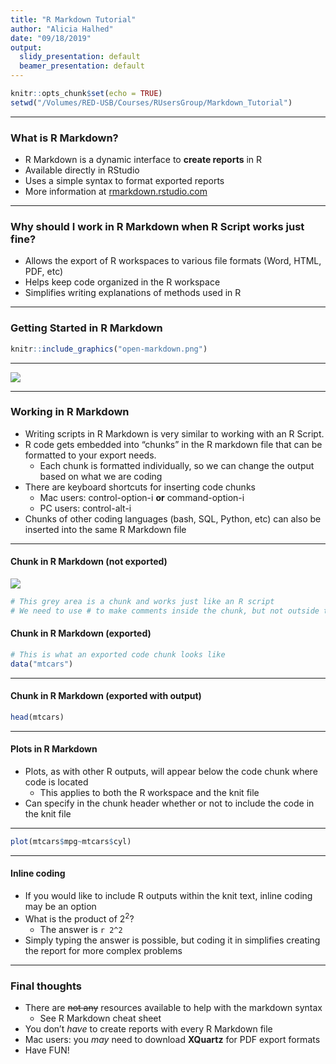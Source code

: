 ```yaml
---
title: "R Markdown Tutorial"
author: "Alicia Halhed"
date: "09/18/2019"
output:
  slidy_presentation: default
  beamer_presentation: default
---
```


```r
knitr::opts_chunk$set(echo = TRUE)
setwd("/Volumes/RED-USB/Courses/RUsersGroup/Markdown_Tutorial")
```


***

### What is R Markdown?

* R Markdown is a dynamic interface to __create reports__ in R
* Available directly in RStudio 
* Uses a simple syntax to format exported reports
* More information at [rmarkdown.rstudio.com](rmarkdown.rstudio.com)

***

### Why should I work in R Markdown when R Script works just fine?

* Allows the export of R workspaces to various file formats (Word, HTML, PDF, etc)
* Helps keep code organized in the R workspace
* Simplifies writing explanations of methods used in R

***

### Getting Started in R Markdown

```r
knitr::include_graphics("open-markdown.png")
```

***

![](/Volumes/RED-USB/Courses/RUsersGroup/Markdown_Tutorial/new-file.png)

***

### Working in R Markdown

* Writing scripts in R Markdown is very similar to working with an R Script. 
* R code gets embedded into "chunks" in the R markdown file that can be formatted to your export needs.
  * Each chunk is formatted individually, so we can change the output based on what we are coding
* There are keyboard shortcuts for inserting code chunks
  * Mac users: control-option-i __or__ command-option-i
  * PC users: control-alt-i
* Chunks of other coding languages (bash, SQL, Python, etc) can also be inserted into the same R Markdown file

***
#### Chunk in R Markdown (not exported)
![](/Volumes/RED-USB/Courses/RUsersGroup/Markdown_Tutorial/chunksample.png)

```r
# This grey area is a chunk and works just like an R script
# We need to use # to make comments inside the chunk, but not outside the chunk
```

#### Chunk in R Markdown (exported)
```r
# This is what an exported code chunk looks like
data("mtcars")
```

***
#### Chunk in R Markdown (exported with output)
```r
head(mtcars)
```


***

#### Plots in R Markdown
* Plots, as with other R outputs, will appear below the code chunk where code is located
  * This applies to both the R workspace and the knit file
* Can specify in the chunk header whether or not to include the code in the knit file

***

```r
plot(mtcars$mpg~mtcars$cyl)
```

***

#### Inline coding
* If you would like to include R outputs within the knit text, inline coding may be an option
* What is the product of 2^2^? 
  * The answer is `r 2^2`
* Simply typing the answer is possible, but coding it in simplifies creating the report for more complex problems


***
### Final thoughts

* There are ~~not any~~ resources available to help with the markdown syntax
  * See R Markdown cheat sheet
* You don't _have_ to create reports with every R Markdown file
* Mac users: you _may_ need to download __XQuartz__ for PDF export formats
* Have FUN!

